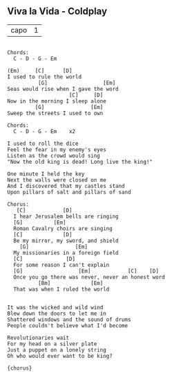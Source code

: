 ## Viva la Vida - Coldplay {#selected-songs-viva-la-vida}

          
-----  ---
capo   1  
-----  ---


```

Chords:
  C - D - G - Em 

(Em)     [C]      [D]
I used to rule the world
          [G]                  [Em]
Seas would rise when I gave the word
                    [C]     [D]
Now in the morning I sleep alone	
         [G]               [Em]
Sweep the streets I used to own

Chords:
  C - D - G - Em    x2

I used to roll the dice 
Feel the fear in my enemy's eyes 
Listen as the crowd would sing 
"Now the old king is dead! Long live the king!" 

One minute I held the key 
Next the walls were closed on me 
And I discovered that my castles stand 
Upon pillars of salt and pillars of sand 

Chorus:
   [C]            [D]
  I hear Jerusalem bells are ringing
  [G]          [Em]
  Roman Cavalry choirs are singing
  [C]             [D]
  Be my mirror, my sword, and shield
    [G]               [Em]
  My missionaries in a foreign field
  [C]              [D]
  For some reason I can't explain
  [G]                  [Em]            [C]    [D]
  Once you go there was never, never an honest word
          [Bm]             [Em]
  That was when I ruled the world
  

It was the wicked and wild wind 
Blew down the doors to let me in 
Shattered windows and the sound of drums 
People couldn't believe what I'd become 

Revolutionaries wait 
For my head on a silver plate 
Just a puppet on a lonely string 
Oh who would ever want to be king? 

{chorus}




```
